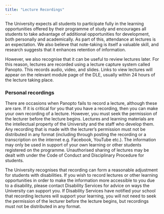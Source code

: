 ```yaml
---
title: "Lecture Recordings"
---
```


The University expects all students to participate fully in the learning opportunities offered by their programme of study and encourages all students to take advantage of additional opportunities for development, both personally and academically. As part of this, attendance at lectures is an expectation. We also believe that note-taking is itself a valuable skill, and research suggests that it enhances retention of information. 

However, we also recognise that it can be useful to review lectures later. For this reason, lectures are recorded using a lecture capture system called Panopto. This records audio, video, and slides. Links to view lectures will appear on the relevant module page of the DLE, usually within 24 hours of the lecture taking place. 


### Personal recordings

There are occasions when Panopto fails to record a lecture, although these are rare. If it is critical for you that you have a recording, then you can make your own recording of a lecture. However, you must seek the permission of the lecturer before the lecture begins. Lectures and learning materials are the intellectual property of the University and the staff who develop them. Any recording that is made with the lecturer's permission must not be distributed in any format (including through posting the recording or a transcription on the internet e.g. Facebook, YouTube etc.). The information may only be used in support of your own learning or other students registered on the programme. Unauthorised sharing of lectures may be dealt with under the Code of Conduct and Disciplinary Procedure for students.

The University recognises that recording can form a reasonable adjustment for students with disabilities. If you wish to record lectures or other learning opportunities in order to make the information more accessible to you due to a disability, please contact Disability Services for advice on ways the University can support you. If Disability Services have notified your school that recording lectures will support your learning, you will not need to seek the permission of the lecturer before the lecture begins, but recordings must not be distributed in any format.
